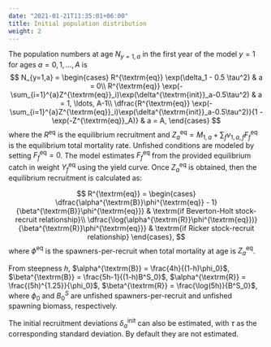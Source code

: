 ```yaml
---
date: "2021-01-21T11:35:01+06:00"
title: Initial population distribution
weight: 2
---
```


The population numbers at age $N_{y=1,a}$ in the first year of the model $y=1$ for ages $a=0,1,\ldots,A$ is
$$ N_{y=1,a} = 
\begin{cases}
      R^{\textrm{eq}} \exp(\delta_1 - 0.5 \tau^2) & a = 0\\ 
      R^{\textrm{eq}} \exp(-\sum_{i=1}^{a}Z^{\textrm{eq}}_i)\exp(\delta^{\textrm{init}}_a-0.5\tau^2) & a = 1, \ldots, A-1\\
      \dfrac{R^{\textrm{eq}} \exp(-\sum_{i=1}^{a}Z^{\textrm{eq}}_i)\exp(\delta^{\textrm{init}}_a-0.5\tau^2)}{1 - \exp(-Z^{\textrm{eq}}_A)} & a = A,
\end{cases}
$$
where the $R^{\textrm{eq}}$ is the equilibrium recruitment and $Z^{\textrm{eq}}_a = M_{1,a} + \sum_f v_{1,a,f} F^{\textrm{eq}}_f$ is the equilibrium total mortality rate. Unfished conditions are modeled by setting $F^{\textrm{eq}}_f = 0$. The model estimates $F^{\textrm{eq}}_f$ from the provided equilibrium catch in weight $Y^{\textrm{eq}}_f$ using the yield curve. Once $Z^{\textrm{eq}}_a$ is obtained, then the equilibrium recruitment is calculated as:

$$ R^{\textrm{eq}} = 
\begin{cases}
      \dfrac{\alpha^{\textrm{B}}\phi^{\textrm{eq}} - 1}{\beta^{\textrm{B}}\phi^{\textrm{eq}}} & \textrm{if Beverton-Holt stock-recruit relationship}\\
      \dfrac{\log(\alpha^{\textrm{R}}\phi^{\textrm{eq}})}{\beta^{\textrm{R}}\phi^{\textrm{eq}}} & \textrm{if Ricker stock-recruit relationship}
\end{cases},
$$
where $\phi^{\textrm{eq}}$ is the spawners-per-recruit when total mortality at age is $Z^{\textrm{eq}}_a$. 

From steepness $h$, $\alpha^{\textrm{B}} = \frac{4h}{(1-h)\phi_0}$, $\beta^{\textrm{B}} = \frac{5h-1}{(1-h)B^S_0}$, $\alpha^{\textrm{R}} = \frac{(5h)^{1.25}}{\phi_0}$, $\beta^{\textrm{R}} = \frac{\log(5h)}{B^S_0}$, where $\phi_0$ and $B^S_0$ are unfished spawners-per-recruit and unfished spawning biomass, respectively.

The initial recruitment deviations $\delta^{\textrm{init}}_a$ can also be estimated, with $\tau$ as the corresponding standard deviation. By default they are not estimated.
